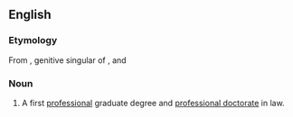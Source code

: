 ==English==
===Etymology===
From {{etyl|la|en}} {{term|juris||lang=la}}, genitive singular of {{term|jus||lang=la|law}}, and {{term|doctor||lang=la|teacher}}

===Noun===
{{wikipedia}}
{{en-noun|sg=[[juris|Juris]] [[Doctor]]}}

# A first [[professional degree|professional]] graduate degree and [[professional doctorate]] in law.